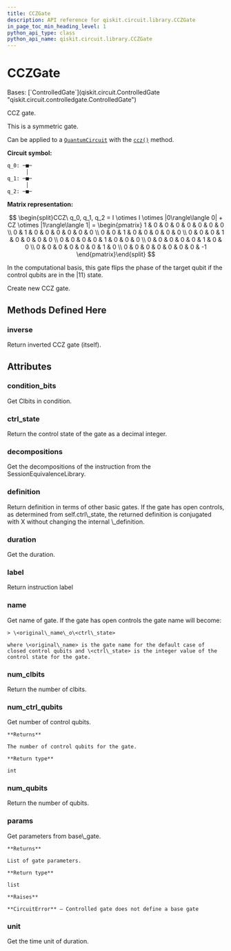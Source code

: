 ```yaml
---
title: CCZGate
description: API reference for qiskit.circuit.library.CCZGate
in_page_toc_min_heading_level: 1
python_api_type: class
python_api_name: qiskit.circuit.library.CCZGate
---
```


# CCZGate

<Class id="qiskit.circuit.library.CCZGate" github="https://github.com/qiskit/qiskit/tree/stable/0.24/qiskit/circuit/library/standard_gates/z.py" signature="CCZGate(label=None, ctrl_state=None)">
  Bases: [`ControlledGate`](qiskit.circuit.ControlledGate "qiskit.circuit.controlledgate.ControlledGate")

  CCZ gate.

  This is a symmetric gate.

  Can be applied to a [`QuantumCircuit`](qiskit.circuit.QuantumCircuit "qiskit.circuit.QuantumCircuit") with the [`ccz()`](qiskit.circuit.QuantumCircuit#ccz "qiskit.circuit.QuantumCircuit.ccz") method.

  **Circuit symbol:**

  ```python
  q_0: ─■─
        │
  q_1: ─■─
        │
  q_2: ─■─
  ```

  **Matrix representation:**

$$
\begin{split}CCZ\ q_0, q_1, q_2 =
I \otimes I \otimes |0\rangle\langle 0| + CZ \otimes |1\rangle\langle 1| =
\begin{pmatrix}
1 & 0 & 0 & 0 & 0 & 0 & 0 & 0 \\
0 & 1 & 0 & 0 & 0 & 0 & 0 & 0 \\
0 & 0 & 1 & 0 & 0 & 0 & 0 & 0 \\
0 & 0 & 0 & 1 & 0 & 0 & 0 & 0 \\
0 & 0 & 0 & 0 & 1 & 0 & 0 & 0 \\
0 & 0 & 0 & 0 & 0 & 1 & 0 & 0 \\
0 & 0 & 0 & 0 & 0 & 0 & 1 & 0 \\
0 & 0 & 0 & 0 & 0 & 0 & 0 & -1
\end{pmatrix}\end{split}
$$

  In the computational basis, this gate flips the phase of the target qubit if the control qubits are in the $|11\rangle$ state.

  Create new CCZ gate.

  ## Methods Defined Here

  <span id="qiskit-circuit-library-cczgate-inverse" />

  ### inverse

  <Function id="qiskit.circuit.library.CCZGate.inverse" name="inverse" signature="CCZGate.inverse()">
    Return inverted CCZ gate (itself).
  </Function>

  ## Attributes

  ### condition\_bits

  <Attribute id="qiskit.circuit.library.CCZGate.condition_bits" name="condition_bits">
    Get Clbits in condition.
  </Attribute>

  ### ctrl\_state

  <Attribute id="qiskit.circuit.library.CCZGate.ctrl_state" name="ctrl_state">
    Return the control state of the gate as a decimal integer.
  </Attribute>

  ### decompositions

  <Attribute id="qiskit.circuit.library.CCZGate.decompositions" name="decompositions">
    Get the decompositions of the instruction from the SessionEquivalenceLibrary.
  </Attribute>

  ### definition

  <Attribute id="qiskit.circuit.library.CCZGate.definition" name="definition">
    Return definition in terms of other basic gates. If the gate has open controls, as determined from self.ctrl\_state, the returned definition is conjugated with X without changing the internal \_definition.
  </Attribute>

  ### duration

  <Attribute id="qiskit.circuit.library.CCZGate.duration" name="duration">
    Get the duration.
  </Attribute>

  ### label

  <Attribute id="qiskit.circuit.library.CCZGate.label" name="label">
    Return instruction label
  </Attribute>

  ### name

  <Attribute id="qiskit.circuit.library.CCZGate.name" name="name">
    Get name of gate. If the gate has open controls the gate name will become:

    > \<original\_name\_o\<ctrl\_state>

    where \<original\_name> is the gate name for the default case of closed control qubits and \<ctrl\_state> is the integer value of the control state for the gate.
  </Attribute>

  ### num\_clbits

  <Attribute id="qiskit.circuit.library.CCZGate.num_clbits" name="num_clbits">
    Return the number of clbits.
  </Attribute>

  ### num\_ctrl\_qubits

  <Attribute id="qiskit.circuit.library.CCZGate.num_ctrl_qubits" name="num_ctrl_qubits">
    Get number of control qubits.

    **Returns**

    The number of control qubits for the gate.

    **Return type**

    int
  </Attribute>

  ### num\_qubits

  <Attribute id="qiskit.circuit.library.CCZGate.num_qubits" name="num_qubits">
    Return the number of qubits.
  </Attribute>

  ### params

  <Attribute id="qiskit.circuit.library.CCZGate.params" name="params">
    Get parameters from base\_gate.

    **Returns**

    List of gate parameters.

    **Return type**

    list

    **Raises**

    **CircuitError** – Controlled gate does not define a base gate
  </Attribute>

  ### unit

  <Attribute id="qiskit.circuit.library.CCZGate.unit" name="unit">
    Get the time unit of duration.
  </Attribute>
</Class>

